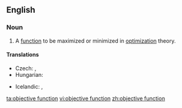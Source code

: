 ==English==
{{wikipedia|Optimization (mathematics)}}

===Noun===
{{en-noun|head=[[objective]] [[function]]}}

# {{context|mathematics|lang=en}} A [[function]] to be maximized or minimized in [[optimization]] theory.

====Translations====
{{trans-top|mathematical function}}
* Czech: {{t|cs|účelová funkce|f}}, {{t|cs|cílová funkce|f}}
* Hungarian: {{t|hu|célfüggvény}}
{{trans-mid}}
* Icelandic: {{t|is|kostnaðarfall|n}}, {{t|is|viðfangsfall|n}}
{{trans-bottom}}

[[ta:objective function]]
[[vi:objective function]]
[[zh:objective function]]